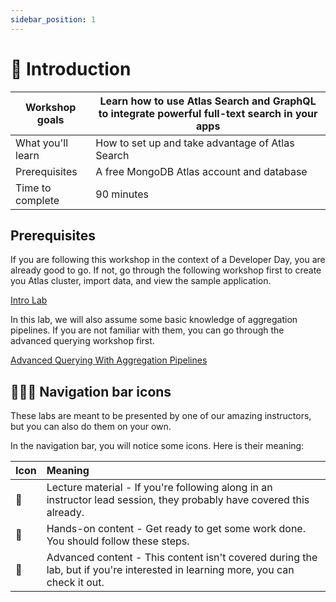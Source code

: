 ```yaml
---
sidebar_position: 1
---
```


# 📘 Introduction

|Workshop goals|Learn how to use Atlas Search and GraphQL to integrate powerful full-text search in your apps|
|-|-|
|What you'll learn|How to set up and take advantage of Atlas Search|
|Prerequisites|A free <Link to="http://mongodb.com/try">MongoDB Atlas account</Link> and database|
|Time to complete|90 minutes|

## Prerequisites

If you are following this workshop in the context of a Developer Day, you are already good to go. If not, go through the following workshop first to create you Atlas cluster, import data, and view the sample application.

[Intro Lab](https://mongodb-developer.github.io/intro-lab)

In this lab, we will also assume some basic knowledge of aggregation pipelines. If you are not familiar with them, you can go through the advanced querying workshop first.

[Advanced Querying With Aggregation Pipelines](https://mongodb-developer.github.io/aggregation-pipeline-lab/)

## 📘👐🦸 Navigation bar icons

These labs are meant to be presented by one of our amazing instructors, but you can also do them on your own.

In the navigation bar, you will notice some icons. Here is their meaning:

|Icon|Meaning|
|-|:-|
|📘|Lecture material - If you're following along in an instructor lead session, they probably have covered this already.|
|👐|Hands-on content - Get ready to get some work done. You should follow these steps.|
|🦸|Advanced content - This content isn't covered during the lab, but if you're interested in learning more, you can check it out.|
